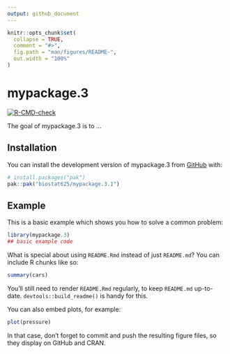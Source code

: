 ```yaml
---
output: github_document
---
```


<!-- README.md is generated from README.Rmd. Please edit that file -->

```r
knitr::opts_chunk$set(
  collapse = TRUE,
  comment = "#>",
  fig.path = "man/figures/README-",
  out.width = "100%"
)
```

# mypackage.3

<!-- badges: start -->
[![R-CMD-check](https://github.com/biostat625/mypackage.3.1/actions/workflows/R-CMD-check.yaml/badge.svg)](https://github.com/biostat625/mypackage.3.1/actions/workflows/R-CMD-check.yaml)
<!-- badges: end -->

The goal of mypackage.3 is to ...

## Installation

You can install the development version of mypackage.3 from [GitHub](https://github.com/) with:

``` r
# install.packages("pak")
pak::pak("biostat625/mypackage.3.1")
```

## Example

This is a basic example which shows you how to solve a common problem:

```r
library(mypackage.3)
## basic example code
```

What is special about using `README.Rmd` instead of just `README.md`? You can include R chunks like so:

```r
summary(cars)
```

You'll still need to render `README.Rmd` regularly, to keep `README.md` up-to-date. `devtools::build_readme()` is handy for this.

You can also embed plots, for example:

```r
plot(pressure)
```

In that case, don't forget to commit and push the resulting figure files, so they display on GitHub and CRAN.
